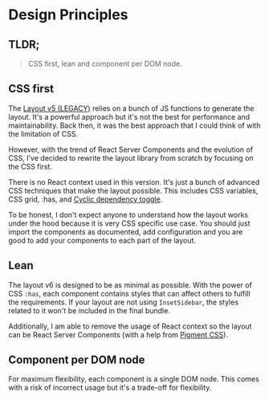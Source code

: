 
<Meta title="Layout v6/Design Principles" />

# Design Principles

## TLDR;

> CSS first, lean and component per DOM node.

## CSS first

The [Layout v5 (LEGACY)](/docs/layout-v5-introduction--docs) relies on a bunch of JS functions to generate the layout.
It's a powerful approach but it's not the best for performance and maintainability.
Back then, it was the best approach that I could think of with the limitation of CSS.

However, with the trend of React Server Components and the evolution of CSS, I've decided to rewrite the layout library from scratch
by focusing on the CSS first.

There is no React context used in this version. It's just a bunch of advanced CSS techniques that make the layout possible.
This includes CSS variables, CSS grid, :has, and [Cyclic dependency toggle](https://kizu.dev/cyclic-toggles/).

To be honest, I don't expect anyone to understand how the layout works under the hood because it is very CSS specific use case.
You should just import the components as documented, add configuration and you are good to add your components to each part of the layout.

## Lean

The layout v6 is designed to be as minimal as possible.
With the power of CSS `:has`, each component contains styles that can affect others to fulfill the requirements.
If your layout are not using `InsetSidebar`, the styles related to it won't be included in the final bundle.

Additionally, I am able to remove the usage of React context so the layout can be React Server Components (with a help from [Pigment CSS](https://github.com/mui/pigment-css)).

## Component per DOM node

For maximum flexibility, each component is a single DOM node.
This comes with a risk of incorrect usage but it's a trade-off for flexibility.
